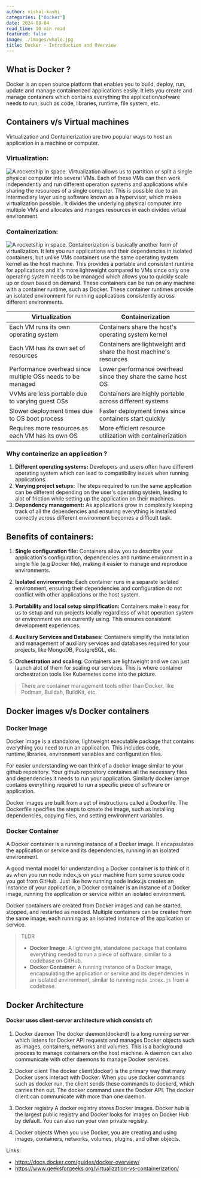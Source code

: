 ```yaml
---
author: vishal-kashi
categories: ["Docker"]
date: 2024-08-04
read_time: 10 min read
featured: false
image: ./images/whale.jpg
title: Docker - Introduction and Overview
---
```


## What is Docker ?
Docker is an open source platform that enables you to build, deploy, run, update and manage containerized applications easily.
It lets you create and manage containers which contains everything the application/sofware needs to run, such as code, libraries, runtime, file system, etc.

## Containers v/s Virtual machines

Virtualization and Containerization are two popular ways to host an application in a machine or computer.

### Virtualization: 
<Image src={virtualization} alt="A rocketship in space." class="rounded-md"/>
Virtualization allows us to partition or split a single physical computer into several VMs. Each of these VMs can then work independently and run different
operation systems and applications while sharing the resources of a single computer. This is possible due to an intermediary layer using software known as a hypervisor, which makes virtualization possible.. It divides the underlying physical computer into multiple VMs and allocates and manges resources in each divided virtual environment.

### Containerization:
<Image src={containerization} alt="A rocketship in space." class="rounded-md"/>
Containerization is basically another form of virtualization. It lets you run applications and their dependencies in isolated containers, but unlike VMs
containers use the same operating system kernel as the host machine. This provides a portable and consistent runtime for applications and it's more lightweight
compared to VMs since only one operating system needs to be managed which allows you to quickly scale up or down based on demand. These containers can be run on any machine with a container runtime, such as Docker. These container runtimes provide an isolated environment for running applications consistently across different environments.

| Virtualization                                              | Containerization       
| ----------------------------------------------------------- | ---------------------------------------------------------------
| Each VM runs its own operating system                       | Containers share the host's operating system kernel  
| Each VM has its own set of resources                        | Containers are lightweight and share the host machine's resources 
| Performance overhead since multiple OSs needs to be managed | Lower performance overhead since they share the same host OS 
| VVMs are less portable due to varying guest OSs             | Containers are highly portable across different systems  
| Slower deployment times due to OS boot process              | Faster deployment times since containers start quickly 
| Requires more resources as each VM has its own OS           | More efficient resource utilization with containerization

### Why containerize an application ?
1. <b>Different operating systems:</b> Developers and users often have different operating system which can lead to compatibility issues when running applications.
2. <b>Varying project setups:</b> The steps required to run the same application can be different depending on the user's operating system, leading to alot of
friction while setting up the application on their machines.
3. <b>Dependency management:</b> As applications grow in complexity keeping track of all the dependencies and ensuring everything is installed correctly across
different environment becomes a difficult task.

## Benefits of containers:
1. <b>Single configuration file:</b> Containers allow you to describe your application's configuration, dependencies and runtime environment in a single file
(e.g Docker file), making it easier to manage and reproduce environments.

2. <b>Isolated environments:</b> Each container runs in a separate isolated environment, ensuring their dependencies and configuration do not conflict with other
applications or the host system.

3. <b>Portability and local setup simplification:</b> Containers make it easy for us to setup and run projects locally regardless of what operation system or environment we are
currently using. This ensures consistent development experiences.

4. <b>Auxiliary Services and Databases:</b> Containers simplify the installation and management of auxiliary services and databases required for your projects, like MongoDB, PostgreSQL, etc.

5. <b>Orchestration and scaling:</b> Containers are lightweight and we can just launch alot of them for scaling our services. This is where container orchestration tools like Kubernetes come into the picture.

>There are container management tools other than Docker, like Podman, Buildah, BuildKit, etc.

## Docker images v/s Docker containers

### Docker Image
Docker image is a standalone, lightweight executable package that contains everything you need to run an application. This includes code, runtime,libraries, environment variables and configuration files.

For easier understanding we can think of a docker image similar to your github repository. Your github repository containes all the necessary files and dependencies it needs to run your application. Similarly docker
iamge contains everything required to run a specific piece of software or application.

Docker images are built from a set of instructions called a Dockerfile. The Dockerfile specifies the steps to create the image, such as installing dependencies, copying files, and setting environment variables.

### Docker Container
A Docker container is a running instance of a Docker image. It encapsulates the application or service and its dependencies, running in an isolated environment.

A good mental model for understanding a Docker container is to think of it as when you run node index.js on your machine from some source code you got from GitHub. Just like how running node index.js creates an instance of your application, a Docker container is an instance of a Docker image, running the application or service within an isolated environment.

Docker containers are created from Docker images and can be started, stopped, and restarted as needed. Multiple containers can be created from the same image, each running as an isolated instance of the application or service.

>TLDR
>- **Docker Image**: A lightweight, standalone package that contains everything needed to run a piece of software, similar to a codebase on GitHub.
>- **Docker Container**: A running instance of a Docker image, encapsulating the application or service and its dependencies in an isolated environment, similar to running `node index.js` from a codebase.


## Docker Architecture

#### Docker uses client-server architecture which consists of:

1. Docker daemon
The docker daemon(dockerd) is a long running server which listens for Docker API requests and manages Docker objects such as images, containers, networks and volumes.
This is a background process to manage containers on the host machine. A daemon can also communicate with other daemons to manage Docker services.

2. Docker client
The docker client(docker) is the primary way that many Docker users interact with Docker. When you use docker commands such as docker run, the client sends these commands to dockerd, which carries then out.
The docker command uses the Docker API. The docker client can communicate with more than one daemon.

3. Docker registry
A docker registry stores Docker images. Docker hub is the largest public registry and Docker looks for images on Docker Hub by default. You can also run your own private registry.

4. Docker objects
When you use Docker, you are creating and using images, containers, networks, volumes, plugins, and other objects.




Links:
- https://docs.docker.com/guides/docker-overview/
- https://www.geeksforgeeks.org/virtualization-vs-containerization/


